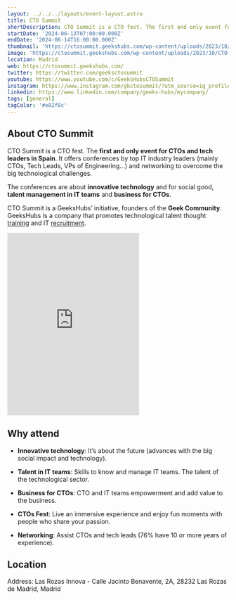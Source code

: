 ```yaml
---
layout: ../../../layouts/event-layout.astro
title: CTO Summit
shortDescription: CTO Summit is a CTO fest. The first and only event for CTOs and tech leaders in Spain. It offers conferences by top IT industry leaders (mainly CTOs, Tech Leads, VPs of Engineering…) and networking to overcome the big technological challenges.
startDate: '2024-06-13T07:00:00.000Z'
endDate: '2024-06-14T16:00:00.000Z'
thumbnail: 'https://ctosummit.geekshubs.com/wp-content/uploads/2023/10/CTO-Summit-2024-by-GeeksHubs-card.jpg'
image: 'https://ctosummit.geekshubs.com/wp-content/uploads/2023/10/CTO-Summit-2024-by-GeeksHubs-card.jpg'
location: Madrid
web: https://ctosummit.geekshubs.com/
twitter: https://twitter.com/geeksctosummit
youtube: https://www.youtube.com/c/GeeksHubsCTOSummit
instagram: https://www.instagram.com/gkctosummit/?utm_source=ig_profile_share&igshid=v1i5wbn85kew
linkedin: https://www.linkedin.com/company/geeks-hubs/mycompany/
tags: [general]
tagColor: '#e82f8c'
---
```



## About CTO Summit

CTO Summit is a CTO fest. The **first and only event for CTOs and tech leaders in Spain**. It offers conferences by top IT industry leaders (mainly CTOs, Tech Leads, VPs of Engineering…) and networking to overcome the big technological challenges.

The conferences are about **innovative technology** and for social good, **talent management in IT teams** and **business for CTOs**.

CTO Summit is a GeeksHubs’ initiative, founders of the **Geek Community**. GeeksHubs is a company that promotes technological talent thought [training](https://geekshubsacademy.com/?utm_source=ctosummit&utm_medium=web&utm_campaign=2024) and IT [recruitment](https://geekshubs.com/talento?utm_source=ctosummit&utm_medium=web&utm_campaign=2024).

<iframe
  height="415"
  class="w-full mt-4 mb-4 border-none"
  src="https://www.youtube.com/embed/_TYIgfsTps4?si=5Bdm9HdqzFRIO1KX"
  title="CTO Summit 2023"
  frameborder="0"
  allow="accelerometer; autoplay; clipboard-write; encrypted-media; gyroscope; picture-in-picture; web-share"
  allowfullscreen
></iframe>

## Why attend

- **Innovative technology**: It’s about the future (advances with the big social impact and technology).

- **Talent in IT teams**: Skills to know and manage IT teams. The talent of the technological sector.

- **Business for CTOs**: CTO and IT teams empowerment and add value to the business.

- **CTOs Fest**: Live an immersive experience and enjoy fun moments with people who share your passion.

- **Networking**: Assist CTOs and tech leads (76% have 10 or more years of experience).

## Location

Address: Las Rozas Innova - Calle Jacinto Benavente, 2A, 28232 Las Rozas de Madrid, Madrid

<GoogleMap
  src="https://www.google.com/maps/embed?pb=!1m18!1m12!1m3!1d3032.924445196094!2d-3.8934881876610294!3d40.52116104915633!2m3!1f0!2f0!3f0!3m2!1i1024!2i768!4f13.1!3m3!1m2!1s0xd4183fb24c2a645%3A0xa8b0fe956494d5bd!2sLas%20Rozas%20Innova!5e0!3m2!1sen!2ses!4v1698917684759!5m2!1sen!2ses"
  ariaLabel="Las Rozas Innova - Calle Jacinto Benavente, 2A, 28232 Las Rozas de Madrid, Madrid"
/>
